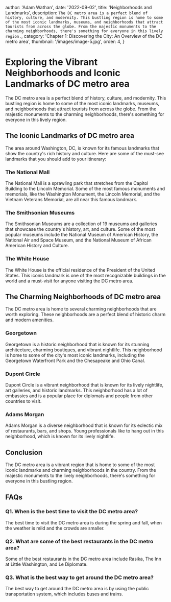 
  author: 'Adam Wathan',
  date: '2022-09-02',
  title: 'Neighborhoods and Landmarks',
  description: `The DC metro area is a perfect blend of history, culture, and modernity. This bustling region is home to some of the most iconic landmarks, museums, and neighborhoods that attract tourists from across the globe. From the majestic monuments to the charming neighborhoods, there's something for everyone in this lively region.`,
  category: 'Chapter 1: Discovering the City: An Overview of the DC metro area',
  thumbnail: '/images/image-5.jpg',
  order: 4,
}


# Exploring the Vibrant Neighborhoods and Iconic Landmarks of DC metro area

The DC metro area is a perfect blend of history, culture, and modernity. This bustling region is home to some of the most iconic landmarks, museums, and neighborhoods that attract tourists from across the globe. From the majestic monuments to the charming neighborhoods, there's something for everyone in this lively region.

## The Iconic Landmarks of DC metro area

The area around Washington, DC, is known for its famous landmarks that show the country's rich history and culture. Here are some of the must-see landmarks that you should add to your itinerary:

### The National Mall

The National Mall is a sprawling park that stretches from the Capitol Building to the Lincoln Memorial. Some of the most famous monuments and memorials, like the Washington Monument, the Lincoln Memorial, and the Vietnam Veterans Memorial, are all near this famous landmark.

### The Smithsonian Museums

The Smithsonian Museums are a collection of 19 museums and galleries that showcase the country's history, art, and culture. Some of the most popular museums include the National Museum of American History, the National Air and Space Museum, and the National Museum of African American History and Culture.

### The White House

The White House is the official residence of the President of the United States. This iconic landmark is one of the most recognizable buildings in the world and a must-visit for anyone visiting the DC metro area.

## The Charming Neighborhoods of DC metro area

The DC metro area is home to several charming neighborhoods that are worth exploring. These neighborhoods are a perfect blend of historic charm and modern amenities.

### Georgetown

Georgetown is a historic neighborhood that is known for its stunning architecture, charming boutiques, and vibrant nightlife. This neighborhood is home to some of the city's most iconic landmarks, including the Georgetown Waterfront Park and the Chesapeake and Ohio Canal.

### Dupont Circle

Dupont Circle is a vibrant neighborhood that is known for its lively nightlife, art galleries, and historic landmarks. This neighborhood has a lot of embassies and is a popular place for diplomats and people from other countries to visit.

### Adams Morgan

Adams Morgan is a diverse neighborhood that is known for its eclectic mix of restaurants, bars, and shops. Young professionals like to hang out in this neighborhood, which is known for its lively nightlife.

## Conclusion

The DC metro area is a vibrant region that is home to some of the most iconic landmarks and charming neighborhoods in the country. From the majestic monuments to the lively neighborhoods, there's something for everyone in this bustling region.

## FAQs

### Q1. When is the best time to visit the DC metro area?

The best time to visit the DC metro area is during the spring and fall, when the weather is mild and the crowds are smaller.

### Q2. What are some of the best restaurants in the DC metro area?

Some of the best restaurants in the DC metro area include Rasika, The Inn at Little Washington, and Le Diplomate.

### Q3. What is the best way to get around the DC metro area?

The best way to get around the DC metro area is by using the public transportation system, which includes buses and trains.
